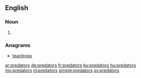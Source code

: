 ==English==

===Noun===
{{head|en|plural}}

# {{plural of|predator|lang=en}}

===Anagrams===
* [[teardrops#English|teardrops]]

[[ar:predators]]
[[de:predators]]
[[fr:predators]]
[[ku:predators]]
[[hu:predators]]
[[my:predators]]
[[nl:predators]]
[[simple:predators]]
[[sv:predators]]